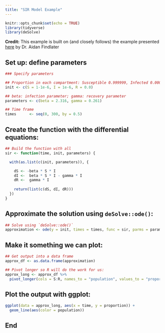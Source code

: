 ```yaml
---
title: "SIR Model Example"
---
```


```r
knitr::opts_chunk$set(echo = TRUE)
library(tidyverse)
library(deSolve)
```

**Credit:** This example is built on (and closely follows) the example presented [here](http://rstudio-pubs-static.s3.amazonaws.com/6852_c59c5a2e8ea3456abbeb017185de603e.html) by Dr. Aidan Findlater

## Set up: define parameters

```r
### Specify parameters

## Proportion in each compartment: Susceptible 0.999999, Infected 0.000001, Recovered 0 (these are directly from the example linked above)
init <- c(S = 1-1e-6, I = 1e-6, R = 0.0)

## beta: infection parameter; gamma: recovery parameter
parameters <- c(beta = 2.316, gamma = 0.261)

## Time frame
times      <- seq(0, 300, by = 0.5)
```

## Create the function with the differential equations:

```r
## Build the function with all 
sir <- function(time, init, parameters) {

  with(as.list(c(init, parameters)), {

    dS <- -beta * S * I
    dI <-  beta * S * I - gamma * I
    dR <-  gamma * I
    
    return(list(c(dS, dI, dR)))
  })
}
```

## Approximate the solution using `deSolve::ode()`:

```r
## Solve using `deSolve::ode()`
approximation <- ode(y = init, times = times, func = sir, parms = parameters)
```

## Make it something we can plot:

```r
## Get output into a data frame
approx_df <- as.data.frame(approximation)

## Pivot longer so R will do the work for us: 
approx_long <- approx_df %>% 
  pivot_longer(cols = S:R, names_to = "population", values_to = "proportion")

```

## Plot the output with ggplot:

```r
ggplot(data = approx_long, aes(x = time, y = proportion)) +
  geom_line(aes(color = population))
```

## End
